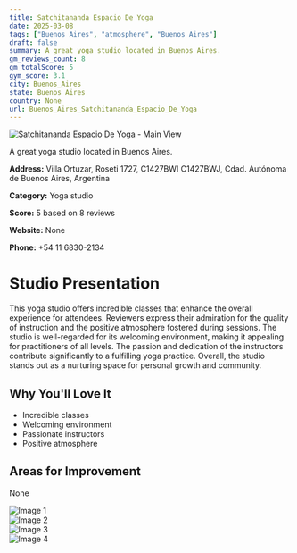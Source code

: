 ```yaml
---
title: Satchitananda Espacio De Yoga
date: 2025-03-08
tags: ["Buenos Aires", "atmosphere", "Buenos Aires"]  
draft: false
summary: A great yoga studio located in Buenos Aires.
gm_reviews_count: 8
gm_totalScore: 5
gym_score: 3.1
city: Buenos_Aires
state: Buenos Aires
country: None
url: Buenos_Aires_Satchitananda_Espacio_De_Yoga
---
```


<div className="aspect-[16/9] relative my-8">
  <img 
    src="https://lh5.googleusercontent.com/p/AF1QipOtrL46TEEa9bKROhm5pX_MzyWTBN5J8q02CvV4=w1920-h1080-k-no"
    alt="Satchitananda Espacio De Yoga - Main View"
    className="object-cover absolute inset-0 w-full h-full rounded-lg"
  />
</div>

A great yoga studio located in Buenos Aires.

**Address:** Villa Ortuzar, Roseti 1727, C1427BWI C1427BWJ, Cdad. Autónoma de Buenos Aires, Argentina

**Category:** Yoga studio

**Score:** 5 based on 8 reviews

**Website:** None

**Phone:** +54 11 6830-2134

# Studio Presentation

This yoga studio offers incredible classes that enhance the overall experience for attendees. Reviewers express their admiration for the quality of instruction and the positive atmosphere fostered during sessions. The studio is well-regarded for its welcoming environment, making it appealing for practitioners of all levels. The passion and dedication of the instructors contribute significantly to a fulfilling yoga practice. Overall, the studio stands out as a nurturing space for personal growth and community.

## Why You'll Love It

- Incredible classes
- Welcoming environment
- Passionate instructors
- Positive atmosphere

## Areas for Improvement

None

<div className="grid grid-cols-1 xl:grid-cols-2 gap-4 my-8">
<div className="aspect-[4/3] relative"><img src="https://lh5.googleusercontent.com/p/AF1QipMdr3XSpW2ILkOe4k0epsJTK9yl2rYYnHtctFb5=w1920-h1080-k-no" alt="Image 1" className="object-cover absolute inset-0 w-full h-full rounded-lg" /></div>
<div className="aspect-[4/3] relative"><img src="https://lh5.googleusercontent.com/p/AF1QipOYsyDjsSS61x08B14K5OBiZb2XzxMvtflf217T=w1920-h1080-k-no" alt="Image 2" className="object-cover absolute inset-0 w-full h-full rounded-lg" /></div>
<div className="aspect-[4/3] relative"><img src="https://lh5.googleusercontent.com/p/AF1QipNqTqSLGkMqhAXRIPBULbPyqqjoka0arLp9Z344=w1920-h1080-k-no" alt="Image 3" className="object-cover absolute inset-0 w-full h-full rounded-lg" /></div>
<div className="aspect-[4/3] relative"><img src="https://lh5.googleusercontent.com/p/AF1QipPIjdW0dfbE3AgOSBon0sltpA8IfPZt6eg9inPz=w1920-h1080-k-no" alt="Image 4" className="object-cover absolute inset-0 w-full h-full rounded-lg" /></div>
</div>